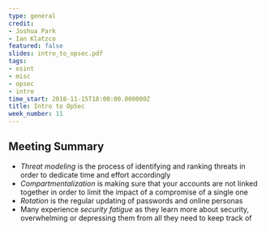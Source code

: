 ```yaml
---
type: general
credit:
- Joshua Park
- Ian Klatzco
featured: false
slides: intro_to_opsec.pdf
tags:
- osint
- misc
- opsec
- intro
time_start: 2018-11-15T18:00:00.000000Z
title: Intro to OpSec
week_number: 11
---
```

## Meeting Summary
- *Threat modeling* is the process of identifying and ranking threats in order to dedicate time and effort accordingly
- *Compartmentalization* is making sure that your accounts are not linked together in order to limit the impact of a compromise of a single one
- *Rotation* is the regular updating of passwords and online personas
- Many experience *security fatigue* as they learn more about security, overwhelming or depressing them from all they need to keep track of